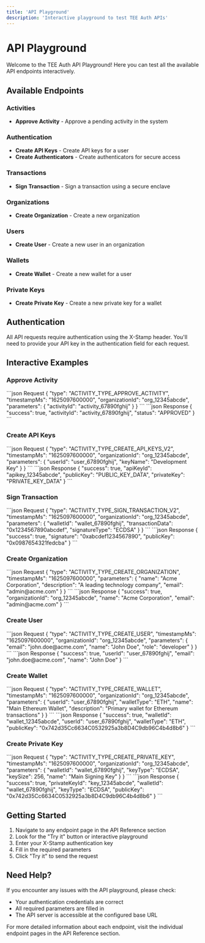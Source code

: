 ```yaml
---
title: 'API Playground'
description: 'Interactive playground to test TEE Auth APIs'
---
```


# API Playground

Welcome to the TEE Auth API Playground! Here you can test all the available API endpoints interactively.

## Available Endpoints

### Activities
- **Approve Activity** - Approve a pending activity in the system

### Authentication
- **Create API Keys** - Create API keys for a user
- **Create Authenticators** - Create authenticators for secure access

### Transactions
- **Sign Transaction** - Sign a transaction using a secure enclave

### Organizations
- **Create Organization** - Create a new organization

### Users
- **Create User** - Create a new user in an organization

### Wallets
- **Create Wallet** - Create a new wallet for a user

### Private Keys
- **Create Private Key** - Create a new private key for a wallet

## Authentication

All API requests require authentication using the X-Stamp header. You'll need to provide your API key in the authentication field for each request.

## Interactive Examples

### Approve Activity

<RequestExample>
```json Request
{
  "type": "ACTIVITY_TYPE_APPROVE_ACTIVITY",
  "timestampMs": "1625097600000",
  "organizationId": "org_12345abcde",
  "parameters": {
    "activityId": "activity_67890fghij"
  }
}
```
</RequestExample>

<ResponseExample>
```json Response
{
  "success": true,
  "activityId": "activity_67890fghij",
  "status": "APPROVED"
}
```
</ResponseExample>

### Create API Keys

<RequestExample>
```json Request
{
  "type": "ACTIVITY_TYPE_CREATE_API_KEYS_V2",
  "timestampMs": "1625097600000",
  "organizationId": "org_12345abcde",
  "parameters": {
    "userId": "user_67890fghij",
    "keyName": "Development Key"
  }
}
```
</RequestExample>

<ResponseExample>
```json Response
{
  "success": true,
  "apiKeyId": "apikey_12345abcde",
  "publicKey": "PUBLIC_KEY_DATA",
  "privateKey": "PRIVATE_KEY_DATA"
}
```
</ResponseExample>

### Sign Transaction

<RequestExample>
```json Request
{
  "type": "ACTIVITY_TYPE_SIGN_TRANSACTION_V2",
  "timestampMs": "1625097600000",
  "organizationId": "org_12345abcde",
  "parameters": {
    "walletId": "wallet_67890fghij",
    "transactionData": "0x1234567890abcdef",
    "signatureType": "ECDSA"
  }
}
```
</RequestExample>

<ResponseExample>
```json Response
{
  "success": true,
  "signature": "0xabcdef1234567890",
  "publicKey": "0x0987654321fedcba"
}
```
</ResponseExample>

### Create Organization

<RequestExample>
```json Request
{
  "type": "ACTIVITY_TYPE_CREATE_ORGANIZATION",
  "timestampMs": "1625097600000",
  "parameters": {
    "name": "Acme Corporation",
    "description": "A leading technology company",
    "email": "admin@acme.com"
  }
}
```
</RequestExample>

<ResponseExample>
```json Response
{
  "success": true,
  "organizationId": "org_12345abcde",
  "name": "Acme Corporation",
  "email": "admin@acme.com"
}
```
</ResponseExample>

### Create User

<RequestExample>
```json Request
{
  "type": "ACTIVITY_TYPE_CREATE_USER",
  "timestampMs": "1625097600000",
  "organizationId": "org_12345abcde",
  "parameters": {
    "email": "john.doe@acme.com",
    "name": "John Doe",
    "role": "developer"
  }
}
```
</RequestExample>

<ResponseExample>
```json Response
{
  "success": true,
  "userId": "user_67890fghij",
  "email": "john.doe@acme.com",
  "name": "John Doe"
}
```
</ResponseExample>

### Create Wallet

<RequestExample>
```json Request
{
  "type": "ACTIVITY_TYPE_CREATE_WALLET",
  "timestampMs": "1625097600000",
  "organizationId": "org_12345abcde",
  "parameters": {
    "userId": "user_67890fghij",
    "walletType": "ETH",
    "name": "Main Ethereum Wallet",
    "description": "Primary wallet for Ethereum transactions"
  }
}
```
</RequestExample>

<ResponseExample>
```json Response
{
  "success": true,
  "walletId": "wallet_12345abcde",
  "userId": "user_67890fghij",
  "walletType": "ETH",
  "publicKey": "0x742d35Cc6634C0532925a3b8D4C9db96C4b4d8b6"
}
```
</ResponseExample>

### Create Private Key

<RequestExample>
```json Request
{
  "type": "ACTIVITY_TYPE_CREATE_PRIVATE_KEY",
  "timestampMs": "1625097600000",
  "organizationId": "org_12345abcde",
  "parameters": {
    "walletId": "wallet_67890fghij",
    "keyType": "ECDSA",
    "keySize": 256,
    "name": "Main Signing Key"
  }
}
```
</RequestExample>

<ResponseExample>
```json Response
{
  "success": true,
  "privateKeyId": "key_12345abcde",
  "walletId": "wallet_67890fghij",
  "keyType": "ECDSA",
  "publicKey": "0x742d35Cc6634C0532925a3b8D4C9db96C4b4d8b6"
}
```
</ResponseExample>

## Getting Started

1. Navigate to any endpoint page in the API Reference section
2. Look for the "Try it" button or interactive playground
3. Enter your X-Stamp authentication key
4. Fill in the required parameters
5. Click "Try it" to send the request

## Need Help?

If you encounter any issues with the API playground, please check:
- Your authentication credentials are correct
- All required parameters are filled in
- The API server is accessible at the configured base URL

For more detailed information about each endpoint, visit the individual endpoint pages in the API Reference section.
